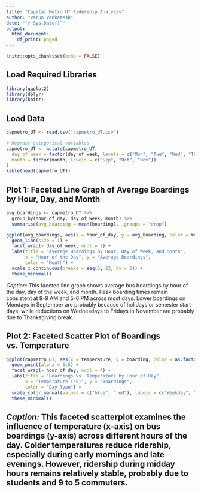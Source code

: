 ```yaml
---
title: "Capital Metro UT Ridership Analysis"
author: "Varun Venkatesh"
date: "`r Sys.Date()`"
output:
  html_document:
    df_print: paged
---
```


```r
knitr::opts_chunk$set(echo = FALSE)
```

## Load Required Libraries
```r
library(ggplot2)
library(dplyr)
library(knitr)
```


## Load Data
```r
capmetro_UT <- read.csv("capmetro_UT.csv")

# Reorder categorical variables
capmetro_UT <- mutate(capmetro_UT,
  day_of_week = factor(day_of_week, levels = c("Mon", "Tue", "Wed", "Thu", "Fri", "Sat", "Sun")),
  month = factor(month, levels = c("Sep", "Oct", "Nov"))
)
kable(head(capmetro_UT))
```

## Plot 1: Faceted Line Graph of Average Boardings by Hour, Day, and Month
```r
avg_boardings <- capmetro_UT %>%
  group_by(hour_of_day, day_of_week, month) %>%
  summarise(avg_boarding = mean(boarding), .groups = "drop")

ggplot(avg_boardings, aes(x = hour_of_day, y = avg_boarding, color = month)) +
  geom_line(size = 1) +
  facet_wrap(~ day_of_week, ncol = 2) +
  labs(title = "Average Boardings by Hour, Day of Week, and Month",
       x = "Hour of the Day", y = "Average Boardings",
       color = "Month") +
  scale_x_continuous(breaks = seq(6, 22, by = 2)) +
  theme_minimal()
```

*Caption:* This faceted line graph shows average bus boardings by hour of the day, day of the week, and month. Peak boarding times remain consistent at 8-9 AM and 5-6 PM across most days. Lower boardings on Mondays in September are probably because of holidays or semester start days, while reductions on Wednesdays to Fridays in November are probably due to Thanksgiving break.

## Plot 2: Faceted Scatter Plot of Boardings vs. Temperature
```r
ggplot(capmetro_UT, aes(x = temperature, y = boarding, color = as.factor(weekend))) +
  geom_point(alpha = 0.5) +
  facet_wrap(~ hour_of_day, ncol = 4) +
  labs(title = "Boardings vs. Temperature by Hour of Day",
       x = "Temperature (°F)", y = "Boardings",
       color = "Day Type") +
  scale_color_manual(values = c("blue", "red"), labels = c("Weekday", "Weekend")) +
  theme_minimal()
```

*Caption:* This faceted scatterplot examines the influence of temperature (x-axis) on bus boardings (y-axis) across different hours of the day. Colder temperatures reduce ridership, especially during early mornings and late evenings. However, ridership during midday hours remains relatively stable, probably due to students and 9 to 5 commuters.
---

